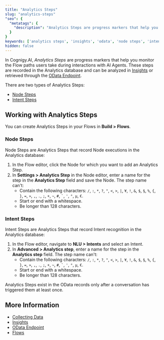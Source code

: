 ```yaml
---
title: "Analytics Steps"
slug: "analytics-steps"
"seo": {
  "metatags": {
    "description": "Analytics Steps are progress markers that help you monitor the Flow paths users take during interactions with the AI Agent."
  }
}
keywords: ['analytics steps', 'insights', 'odata', 'node steps', 'intent steps']
hidden: false
---
```


In Cognigy.AI, _Analytics Steps_ are progress markers that help you monitor the Flow paths users take during interactions with AI Agents. These steps are recorded in the Analytics database and can be analyzed in [Insights](/ai/agents/analyze/insights) or retrieved through the [OData Endpoint](/ai/agents/analyze/odata).

There are two types of Analytics Steps:

- [Node Steps](#node-steps)
- [Intent Steps](#intent-steps)

## Working with Analytics Steps

You can create Analytics Steps in your Flows in **Build > Flows**.

### Node Steps

Node Steps are Analytics Steps that record Node executions in the Analytics database:

1. In the Flow editor, click the Node for which you want to add an Analytics Step.
2. In **Settings > Analytics Step** in the Node editor, enter a name for the step in the **Analytics Step** field and save the Node. The step name can't:
    - Contain the following characters: `/`, `:`, `*`, `?`, `"`, `<`, `>`, `|`, `¥`, `!`, `&`, `$`, `§`, `%`, `{`, `}`, `=`, `»`, `,`, `.`, `;`, `+`, `~`, `#`, `` ` ``, `'`, `°`, `µ`, `€`.
    - Start or end with a whitespace.
    - Be longer than 128 characters.

### Intent Steps

Intent Steps are Analytics Steps that record Intent recognition in the Analytics database:

1. In the Flow editor, navigate to **NLU > Intents** and select an Intent.
2. In **Advanced > Analytics step**, enter a name for the step in the **Analytics step** field. The step name can't:
    - Contain the following characters: `/`, `:`, `*`, `?`, `"`, `<`, `>`, `|`, `¥`, `!`, `&`, `$`, `§`, `%`, `{`, `}`, `=`, `»`, `,`, `.`, `;`, `+`, `~`, `#`, `` ` ``, `'`, `°`, `µ`, `€`.
    - Start or end with a whitespace.
    - Be longer than 128 characters.

<Note>
  Analytics Steps exist in the OData records only after a conversation has triggered them at least once.
</Note>

## More Information

- [Collecting Data](/ai/agents/analyze/collecting-data)
- [Insights](/ai/agents/analyze/insights)
- [OData Endpoint](/ai/agents/analyze/odata)
- [Flows](/ai/agents/develop/projects-and-flows/overview)